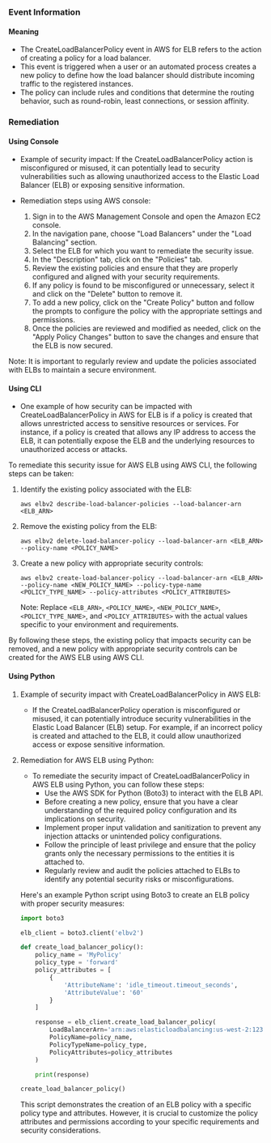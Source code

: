 
### Event Information

#### Meaning

- The CreateLoadBalancerPolicy event in AWS for ELB refers to the action of creating a policy for a load balancer.
- This event is triggered when a user or an automated process creates a new policy to define how the load balancer should distribute incoming traffic to the registered instances.
- The policy can include rules and conditions that determine the routing behavior, such as round-robin, least connections, or session affinity.

### Remediation

#### Using Console

- Example of security impact: If the CreateLoadBalancerPolicy action is misconfigured or misused, it can potentially lead to security vulnerabilities such as allowing unauthorized access to the Elastic Load Balancer (ELB) or exposing sensitive information.

- Remediation steps using AWS console:
  1. Sign in to the AWS Management Console and open the Amazon EC2 console.
  2. In the navigation pane, choose "Load Balancers" under the "Load Balancing" section.
  3. Select the ELB for which you want to remediate the security issue.
  4. In the "Description" tab, click on the "Policies" tab.
  5. Review the existing policies and ensure that they are properly configured and aligned with your security requirements.
  6. If any policy is found to be misconfigured or unnecessary, select it and click on the "Delete" button to remove it.
  7. To add a new policy, click on the "Create Policy" button and follow the prompts to configure the policy with the appropriate settings and permissions.
  8. Once the policies are reviewed and modified as needed, click on the "Apply Policy Changes" button to save the changes and ensure that the ELB is now secured.

Note: It is important to regularly review and update the policies associated with ELBs to maintain a secure environment.

#### Using CLI

- One example of how security can be impacted with CreateLoadBalancerPolicy in AWS for ELB is if a policy is created that allows unrestricted access to sensitive resources or services. For instance, if a policy is created that allows any IP address to access the ELB, it can potentially expose the ELB and the underlying resources to unauthorized access or attacks.

To remediate this security issue for AWS ELB using AWS CLI, the following steps can be taken:

1. Identify the existing policy associated with the ELB:
   ```
   aws elbv2 describe-load-balancer-policies --load-balancer-arn <ELB_ARN>
   ```

2. Remove the existing policy from the ELB:
   ```
   aws elbv2 delete-load-balancer-policy --load-balancer-arn <ELB_ARN> --policy-name <POLICY_NAME>
   ```

3. Create a new policy with appropriate security controls:
   ```
   aws elbv2 create-load-balancer-policy --load-balancer-arn <ELB_ARN> --policy-name <NEW_POLICY_NAME> --policy-type-name <POLICY_TYPE_NAME> --policy-attributes <POLICY_ATTRIBUTES>
   ```

   Note: Replace `<ELB_ARN>`, `<POLICY_NAME>`, `<NEW_POLICY_NAME>`, `<POLICY_TYPE_NAME>`, and `<POLICY_ATTRIBUTES>` with the actual values specific to your environment and requirements.

By following these steps, the existing policy that impacts security can be removed, and a new policy with appropriate security controls can be created for the AWS ELB using AWS CLI.

#### Using Python

1. Example of security impact with CreateLoadBalancerPolicy in AWS ELB:
   - If the CreateLoadBalancerPolicy operation is misconfigured or misused, it can potentially introduce security vulnerabilities in the Elastic Load Balancer (ELB) setup. For example, if an incorrect policy is created and attached to the ELB, it could allow unauthorized access or expose sensitive information.

2. Remediation for AWS ELB using Python:
   - To remediate the security impact of CreateLoadBalancerPolicy in AWS ELB using Python, you can follow these steps:
     - Use the AWS SDK for Python (Boto3) to interact with the ELB API.
     - Before creating a new policy, ensure that you have a clear understanding of the required policy configuration and its implications on security.
     - Implement proper input validation and sanitization to prevent any injection attacks or unintended policy configurations.
     - Follow the principle of least privilege and ensure that the policy grants only the necessary permissions to the entities it is attached to.
     - Regularly review and audit the policies attached to ELBs to identify any potential security risks or misconfigurations.

   Here's an example Python script using Boto3 to create an ELB policy with proper security measures:

   ```python
   import boto3

   elb_client = boto3.client('elbv2')

   def create_load_balancer_policy():
       policy_name = 'MyPolicy'
       policy_type = 'forward'
       policy_attributes = [
           {
               'AttributeName': 'idle_timeout.timeout_seconds',
               'AttributeValue': '60'
           }
       ]

       response = elb_client.create_load_balancer_policy(
           LoadBalancerArn='arn:aws:elasticloadbalancing:us-west-2:123456789012:loadbalancer/app/my-load-balancer/1234567890abcdef',
           PolicyName=policy_name,
           PolicyTypeName=policy_type,
           PolicyAttributes=policy_attributes
       )

       print(response)

   create_load_balancer_policy()
   ```

   This script demonstrates the creation of an ELB policy with a specific policy type and attributes. However, it is crucial to customize the policy attributes and permissions according to your specific requirements and security considerations.

